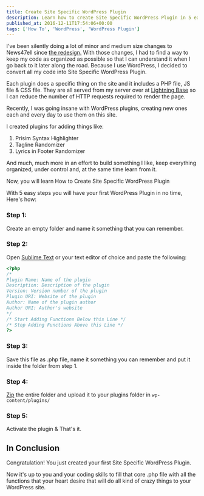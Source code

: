 ```yaml
---
title: Create Site Specific WordPress Plugin
description: Learn how to create Site Specific WordPress Plugin in 5 easy steps.
published_at: 2016-12-11T17:54:06+00:00
tags: ['How To', 'WordPress', 'WordPress Plugin']
---
```


I've been silently doing a lot of minor and medium size changes to News47ell since [the redesign.][1] With those changes, I had to find a way to keep my code as organized as possible so that I can understand it when I go back to it later along the road. Because I use WordPress, I decided to convert all my code into Site Specific WordPress Plugin.

Each plugin does a specific thing on the site and it includes a PHP file, JS file & CSS file. They are all served from my server over at [Lightning Base][2] so I can reduce the number of HTTP requests required to render the page.


Recently, I was going insane with WordPress plugins, creating new ones each and every day to use them on this site.

I created plugins for adding things like:

  1. Prisim Syntax Highlighter
  2. Tagline Randomizer
  3. Lyrics in Footer Randomizer

And much, much more in an effort to build something I like, keep everything organized, under control and, at the same time learn from it.

Now, you will learn How to Create Site Specific WordPress Plugin

With 5 easy steps you will have your first WordPress Plugin in no time, Here's how:

### Step 1:

Create an empty folder and name it something that you can remember.

### Step 2:

Open [Sublime Text][4] or your text editor of choice and paste the following:

```php
<?php
/*
Plugin Name: Name of the plugin
Description: Description of the plugin
Version: Version number of the plugin
Plugin URI: Website of the plugin
Author: Name of the plugin author
Author URI: Author's website
*/
/* Start Adding Functions Below this Line */
/* Stop Adding Functions Above this Line */
?>
```

### Step 3:

Save this file as .php file, name it something you can remember and put it inside the folder from step 1.

### Step 4:

[Zip][5] the entire folder and upload it to your plugins folder in `wp-content/plugins/`

### Step 5:

Activate the plugin & That's it.

## In Conclusion

Congratulation! You just created your first Site Specific WordPress Plugin.

Now it's up to you and your coding skills to fill that core .php file with all the functions that your heart desire that will do all kind of crazy things to your WordPress site.

 [1]: https://www.news47ell.com/news/introducing-brand-new-news47ell/
 [2]: https://www.news47ell.com/recommends/lightning-base/
 [4]: https://www.sublimetext.com
 [5]: http://www.7-zip.org/

